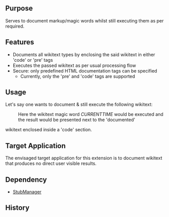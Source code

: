 {{Extension
|name        = DocProc
|status      = stable
|type        = other
|author      = [[user:jldupont|Jean-Lou Dupont]]
|image       =
|version     = 1.0.0
|update      =
|mediawiki   = 1.10
|download    = [http://mediawiki.googlecode.com/svn/tags/ SVN]
|readme      =
|changelog   = See SVN ($Id$)
|description = 
|parameters  =
|rights      =
|example     =
}}
== Purpose==
Serves to document markup/magic words whilst still executing them as per required.

== Features ==
* Documents all wikitext types by enclosing the said wikitext in either 'code' or 'pre' tags
* Executes the passed wikitext as per usual processing flow
* Secure: only predefined HTML documentation tags can be specified
** Currently, only the 'pre' and 'code' tags are supported

== Usage ==
Let's say one wants to document & still execute the following wikitext:
:<docproc tag=code>{{CURRENTTIME}}</docproc>
:Here the wikitext magic word ''CURRENTTIME'' would be executed and the result would be presented next to the 'documented' 
wikitext enclosed inside a 'code' section.

== Target Application ==
The envisaged target application for this extension is to document wikitext that produces no direct user visible results.

== Dependency ==
* [[Extension:StubManager|StubManager]]

{{Pear|DocProc}}

== History ==
